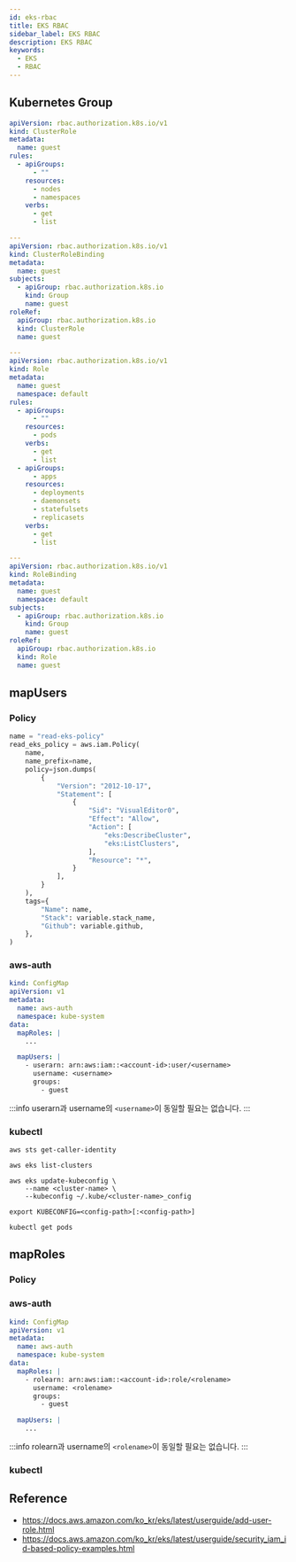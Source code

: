 ```yaml
---
id: eks-rbac
title: EKS RBAC
sidebar_label: EKS RBAC
description: EKS RBAC
keywords:
  - EKS
  - RBAC
---
```


## Kubernetes Group

```yaml
apiVersion: rbac.authorization.k8s.io/v1
kind: ClusterRole
metadata:
  name: guest
rules:
  - apiGroups:
      - ""
    resources:
      - nodes
      - namespaces
    verbs:
      - get
      - list

---
apiVersion: rbac.authorization.k8s.io/v1
kind: ClusterRoleBinding
metadata:
  name: guest
subjects:
  - apiGroup: rbac.authorization.k8s.io
    kind: Group
    name: guest
roleRef:
  apiGroup: rbac.authorization.k8s.io
  kind: ClusterRole
  name: guest

---
apiVersion: rbac.authorization.k8s.io/v1
kind: Role
metadata:
  name: guest
  namespace: default
rules:
  - apiGroups:
      - ""
    resources:
      - pods
    verbs:
      - get
      - list
  - apiGroups:
      - apps
    resources:
      - deployments
      - daemonsets
      - statefulsets
      - replicasets
    verbs:
      - get
      - list

---
apiVersion: rbac.authorization.k8s.io/v1
kind: RoleBinding
metadata:
  name: guest
  namespace: default
subjects:
  - apiGroup: rbac.authorization.k8s.io
    kind: Group
    name: guest
roleRef:
  apiGroup: rbac.authorization.k8s.io
  kind: Role
  name: guest
```

## mapUsers

### Policy

```python
name = "read-eks-policy"
read_eks_policy = aws.iam.Policy(
    name,
    name_prefix=name,
    policy=json.dumps(
        {
            "Version": "2012-10-17",
            "Statement": [
                {
                    "Sid": "VisualEditor0",
                    "Effect": "Allow",
                    "Action": [
                        "eks:DescribeCluster",
                        "eks:ListClusters",
                    ],
                    "Resource": "*",
                }
            ],
        }
    ),
    tags={
        "Name": name,
        "Stack": variable.stack_name,
        "Github": variable.github,
    },
)
```

### aws-auth

```yaml
kind: ConfigMap
apiVersion: v1
metadata:
  name: aws-auth
  namespace: kube-system
data:
  mapRoles: |
    ...

  mapUsers: |
    - userarn: arn:aws:iam::<account-id>:user/<username>
      username: <username>
      groups:
        - guest
```

:::info
userarn과 username의 `<username>`이 동일할 필요는 없습니다.
:::

### kubectl

```shell
aws sts get-caller-identity
```

```shell
aws eks list-clusters
```

```shell
aws eks update-kubeconfig \
    --name <cluster-name> \
    --kubeconfig ~/.kube/<cluster-name>_config
```

```shell
export KUBECONFIG=<config-path>[:<config-path>]
```

```shell
kubectl get pods
```

## mapRoles

### Policy

### aws-auth

```yaml
kind: ConfigMap
apiVersion: v1
metadata:
  name: aws-auth
  namespace: kube-system
data:
  mapRoles: |
    - rolearn: arn:aws:iam::<account-id>:role/<rolename>
      username: <rolename>
      groups:
        - guest

  mapUsers: |
    ...
```

:::info
rolearn과 username의 `<rolename>`이 동일할 필요는 없습니다.
:::

### kubectl

## Reference

- https://docs.aws.amazon.com/ko_kr/eks/latest/userguide/add-user-role.html
- https://docs.aws.amazon.com/ko_kr/eks/latest/userguide/security_iam_id-based-policy-examples.html
